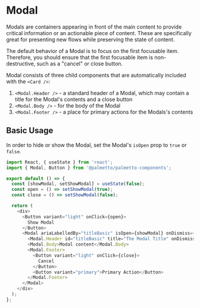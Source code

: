 
<Meta title="Components/Modal/Codesandbox" />

# Modal

Modals are containers appearing in front of the main content to provide critical information or an actionable piece of content.
These are specifically great for presenting new flows while preserving the state of content.

The default behavior of a Modal is to focus on the first focusable item.
Therefore, you should ensure that the first focusable item is non-destructive, such as a "cancel" or close button.

Modal consists of three child components that are automatically included with the `<Card />`:

1. `<Modal.Header />` - a standard header of a Modal, which may contain a title for the Modal's contents and a close button
1. `<Modal.Body />` - for the body of the Modal
1. `<Modal.Footer />` - a place for primary actions for the Modals's contents

## Basic Usage

In order to hide or show the Modal, set the Modal's `isOpen` prop to `true` or `false`.

```js codesandbox=palmetto-components
import React, { useState } from 'react';
import { Modal, Button } from '@palmetto/palmetto-components';

export default () => {
  const [showModal, setShowModal] = useState(false);
  const open = () => setShowModal(true);
  const close = () => setShowModal(false);

  return (
    <div>
      <Button variant="light" onClick={open}>
        Show Modal
      </Button>
      <Modal ariaLabelledBy="titleBasic" isOpen={showModal} onDismiss={close}>
        <Modal.Header id="titleBasic" title="The Modal Title" onDismiss={close} />
        <Modal.Body>Modal content</Modal.Body>
        <Modal.Footer>
          <Button variant="light" onClick={close}>
            Cancel
          </Button>
          <Button variant="primary">Primary Action</Button>
        </Modal.Footer>
      </Modal>
    </div>
  );
};
```
